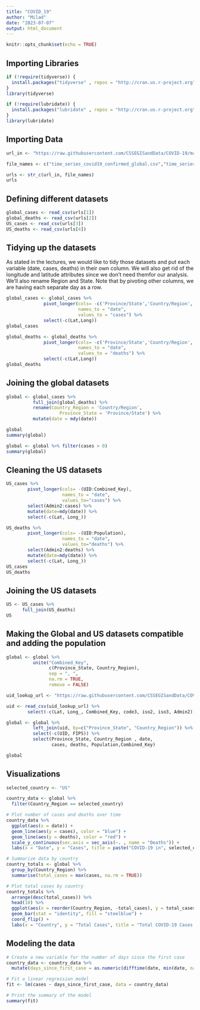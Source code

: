 ---
title: "COVID_19"
author: "Milad"
date: "2023-07-07"
output: html_document
---

```{r setup, include=FALSE}
knitr::opts_chunk$set(echo = TRUE)
```

## Importing Libraries

```{r Libraries , warning=FALSE, message=FALSE}
if (!require(tidyverse)) {
  install.packages("tidyverse" , repos = "http://cran.us.r-project.org")
}
library(tidyverse)

if (!require(lubridate)) {
  install.packages("lubridate" , repos = "http://cran.us.r-project.org")
}
library(lubridate)
```

## Importing Data


```{r Import}
url_in <- "https://raw.githubusercontent.com/CSSEGISandData/COVID-19/master/csse_covid_19_data/csse_covid_19_time_series/"

file_names <- c("time_series_covid19_confirmed_global.csv","time_series_covid19_deaths_global.csv","time_series_covid19_confirmed_US.csv","time_series_covid19_deaths_US.csv")

urls <- str_c(url_in, file_names)
urls
```

## Defining different datasets

```{r defining_datasets ,warning=FALSE, message=FALSE}
global_cases <- read_csv(urls[1])
global_deaths <- read_csv(urls[2])
US_cases <- read_csv(urls[3])
US_deaths <- read_csv(urls[4])
```

## Tidying up the datasets

As stated in the lectures, we would like to tidy those datasets and put each variable (date, cases, deaths) in their own column. We will also get rid of the longitude and latitude attributes since we don't need themfor our analysis. We'll also rename Region and State. Note that by pivoting other columns, we are having each separate day as a row.

```{r cleaning}
global_cases <- global_cases %>%
              pivot_longer(cols= -c('Province/State','Country/Region','Lat','Long'),
                           names_to = "date",
                           values_to = "cases") %>%
              select(-c(Lat,Long))
global_cases

global_deaths <- global_deaths %>%
              pivot_longer(cols= -c('Province/State','Country/Region','Lat','Long'),
                           names_to = "date",
                           values_to = "deaths") %>%
              select(-c(Lat,Long))
global_deaths

```

## Joining the global datasets

```{r joining_global_datasets}

global <- global_cases %>%
          full_join(global_deaths) %>%
          rename(Country_Region = 'Country/Region',
                    Province_State = 'Province/State') %>%
          mutate(date = mdy(date))

global
summary(global)

```

```{r further_cleaning_on_global_dataset}

global <- global %>% filter(cases > 0)
summary(global)
```

## Cleaning the US datasets

```{r cleaning_US_datasets}
US_cases %>% 
        pivot_longer(cols= -(UID:Combined_Key),
                     names_to = "date",
                     values_to="cases") %>%
        select(Admin2:cases) %>%
        mutate(date=mdy(date)) %>%
        select(-c(Lat, Long_))

US_deaths %>% 
        pivot_longer(cols= -(UID:Population),
                     names_to = "date",
                     values_to="deaths") %>%
        select(Admin2:deaths) %>%
        mutate(date=mdy(date)) %>%
        select(-c(Lat, Long_))
US_cases
US_deaths

```

## Joining the US datasets

```{r joining_us_datasets}
US <- US_cases %>%
      full_join(US_deaths)
US
```

## Making the Global and US datasets compatible and adding the population

```{r datasets_compatibility}
global <- global %>% 
          unite("Combined_Key",
                c(Province_State, Country_Region),
                sep = ", ",
                na.rm = TRUE,
                remove = FALSE)

uid_lookup_url <- "https://raw.githubusercontent.com/CSSEGISandData/COVID-19/master/csse_covid_19_data/UID_ISO_FIPS_LookUp_Table.csv"

uid <- read_csv(uid_lookup_url) %>%
        select(-c(Lat, Long_, Combined_Key, code3, iso2, iso3, Admin2))

global <- global %>% 
          left_join(uid, by=c("Province_State", "Country_Region")) %>%
          select(-c(UID, FIPS)) %>%
          select(Province_State, Country_Region , date, 
                 cases, deaths, Population,Combined_Key)

global

```

## Visualizations

```{r visual_1}
selected_country <- "US"

country_data <- global %>%
  filter(Country_Region == selected_country)

# Plot number of cases and deaths over time
country_data %>%
  ggplot(aes(x = date)) +
  geom_line(aes(y = cases), color = "blue") +
  geom_line(aes(y = deaths), color = "red") +
  scale_y_continuous(sec.axis = sec_axis(~. , name = "Deaths")) +
  labs(x = "Date", y = "Cases", title = paste("COVID-19 in", selected_country))

# Summarize data by country
country_totals <- global %>%
  group_by(Country_Region) %>%
  summarise(total_cases = max(cases, na.rm = TRUE))

# Plot total cases by country
country_totals %>%
  arrange(desc(total_cases)) %>%
  head(10) %>%
  ggplot(aes(x = reorder(Country_Region, -total_cases), y = total_cases)) +
  geom_bar(stat = "identity", fill = "steelblue") +
  coord_flip() +
  labs(x = "Country", y = "Total Cases", title = "Total COVID-19 Cases by Country")

```


## Modeling the data

```{r model}
# Create a new variable for the number of days since the first case
country_data <- country_data %>%
  mutate(days_since_first_case = as.numeric(difftime(date, min(date, na.rm = TRUE), units = "days")))

# Fit a linear regression model
fit <- lm(cases ~ days_since_first_case, data = country_data)

# Print the summary of the model
summary(fit)
```





